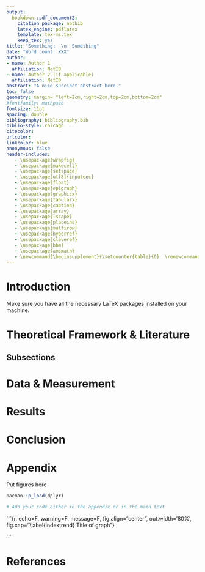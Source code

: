 ```yaml
---
output:
  bookdown::pdf_document2:
    citation_package: natbib
    latex_engine: pdflatex
    template: tex-ms.tex
    keep_tex: yes
title: "Something:  \n  Something"
date: "Word count: XXX"
author:
- name: Author 1
  affiliation: NetID
- name: Author 2 (if applicable)
  affiliation: NetID
abstract: "A nice succinct abstract here."
toc: false
geometry: margin= "left=2cm,right=2cm,top=2cm,bottom=2cm"
#fontfamily: mathpazo
fontsize: 11pt
spacing: double
bibliography: bibliography.bib
biblio-style: chicago
citecolor:
urlcolor:
linkcolor: blue
anonymous: false 
header-includes:
   - \usepackage{wrapfig}
   - \usepackage{makecell}
   - \usepackage{setspace}
   - \usepackage[utf8]{inputenc}
   - \usepackage{float}
   - \usepackage{epigraph}
   - \usepackage{graphicx}
   - \usepackage{tabularx}
   - \usepackage{caption}
   - \usepackage{array}
   - \usepackage{lscape}
   - \usepackage{placeins} 
   - \usepackage{multirow}
   - \usepackage{hyperref}
   - \usepackage{cleveref}
   - \usepackage{bbm}
   - \usepackage{amsmath}
   - \newcommand{\beginsupplement}{\setcounter{table}{0}  \renewcommand{\thetable}{A\arabic{table}} \setcounter{figure}{0} \renewcommand{\thefigure}{A\arabic{figure}}}
---
```


# Introduction

Make sure you have all the necessary LaTeX packages installed on your machine. 

# Theoretical Framework \& Literature

## Subsections


# Data \& Measurement

# Results


# Conclusion

\pagebreak

# Appendix 

Put figures here


```r

pacman::p_load(dplyr)


```




```r
# Add your code either in the appendix or in the main text

```

```{r, echo=F, warning=F, message=F, fig.align="center", out.width='80%', fig.cap="\\label{indextrend} Title of graph"}

```



\normalsize

# References